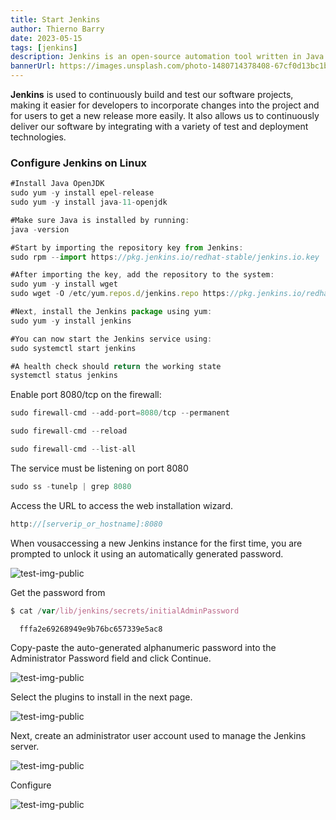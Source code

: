 ```yaml
---
title: Start Jenkins
author: Thierno Barry
date: 2023-05-15
tags: [jenkins]
description: Jenkins is an open-source automation tool written in Java with plugins designed for continuous integration.
bannerUrl: https://images.unsplash.com/photo-1480714378408-67cf0d13bc1b
---
```


**Jenkins** is used to continuously build and test our software projects, making it easier for developers to incorporate changes into the project and for users to get a new release more easily. It also allows us to continuously deliver our software by integrating with a variety of test and deployment technologies.

### Configure Jenkins on Linux

```jsx
#Install Java OpenJDK
sudo yum -y install epel-release
sudo yum -y install java-11-openjdk

#Make sure Java is installed by running:
java -version

#Start by importing the repository key from Jenkins:
sudo rpm --import https://pkg.jenkins.io/redhat-stable/jenkins.io.key

#After importing the key, add the repository to the system:
sudo yum -y install wget
sudo wget -O /etc/yum.repos.d/jenkins.repo https://pkg.jenkins.io/redhat-stable/jenkins.repo

#Next, install the Jenkins package using yum:
sudo yum -y install jenkins

#You can now start the Jenkins service using:
sudo systemctl start jenkins

#A health check should return the working state
systemctl status jenkins
```

Enable port 8080/tcp on the firewall:

```jsx
sudo firewall-cmd --add-port=8080/tcp --permanent

sudo firewall-cmd --reload

sudo firewall-cmd --list-all
```

The service must be listening on port 8080

```jsx
sudo ss -tunelp | grep 8080
```

Access the URL to access the web installation wizard.

```jsx
http://[serverip_or_hostname]:8080
```

When vousaccessing a new Jenkins instance for the first time, you are prompted to unlock it using an automatically generated password.

![test-img-public](/images/1.png)

Get the password from

```jsx
$ cat /var/lib/jenkins/secrets/initialAdminPassword

  fffa2e69268949e9b76bc657339e5ac8
```

Copy-paste the auto-generated alphanumeric password into the Administrator Password field and click Continue.

![test-img-public](/images/2.png)

Select the plugins to install in the next page.

![test-img-public](/images/3.png)

Next, create an administrator user account used to manage the Jenkins server.

![test-img-public](/images/4.png)

Configure

![test-img-public](/images/5.png)
